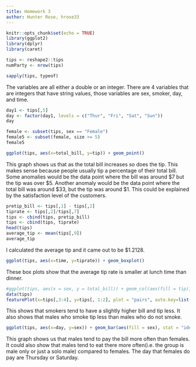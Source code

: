 ```yaml
---
title: Homework 3
author: Hunter Rose, hrose33
---
```

```r
knitr::opts_chunk$set(echo = TRUE)
library(ggplot2)
library(dplyr)
library(caret)
```
```r
tips <- reshape2::tips
numParty <- nrow(tips)
```
```r
sapply(tips, typeof)
```
The variables are all either a double or an integer. There are 4 variables that are integers that have string values, those variables are sex, smoker, day, and time.

```r
day1 <- tips[,5]
day <- factor(day1, levels = c("Thur", "Fri", "Sat", "Sun"))
day
```

```r
female <- subset(tips, sex == "Female")
female5 <- subset(female, size >= 5)
female5
```
```r
ggplot(tips, aes(x=total_bill, y=tip)) + geom_point()
```
This graph shows us that as the total bill increases so does the tip. This makes sense because people usually tip a percentage of their total bill. Some anomalies would be the data point where the bill was around $7 but the tip was over $5. Another anomaly would be the data point where the total bill was around $33, but the tip was around $1. This could be explained by the satisfaction level of the customers.


```r
pretip_bill <- tips[,1] - tips[,2]
tiprate <- tips[,2]/tips[,7]
tips <- cbind(tips, pretip_bill)
tips <- cbind(tips, tiprate)
head(tips)
average_tip <- mean(tips[,9])
average_tip
```
I calculated the average tip and it came out to be $1.2128.
```r
ggplot(tips, aes(x=time, y=tiprate)) + geom_boxplot()
```
These box plots show that the average tip rate is smaller at lunch time than dinner. 
```r
#ggplot(tips, aes(x = sex, y = total_bill)) + geom_col(aes(fill = tip), width = 0.7)
data(tips)
featurePlot(x=tips[,3:4], y=tips[, 1:2], plot = "pairs", auto.key=list(columns=4))
```
This shows that smokers tend to have a slightly higher bill and tip less. It also shows that males who smoke tip less than males who do not smoke. 

```r
ggplot(tips, aes(x=day, y=sex)) + geom_bar(aes(fill = sex), stat = "identity")
```
This graph shows us that males tend to pay the bill more often than females. It could also show that males tend to eat there more often(i.e. the group is male only or just a solo male) compared to females. The day that females do pay are Thursday or Saturday.